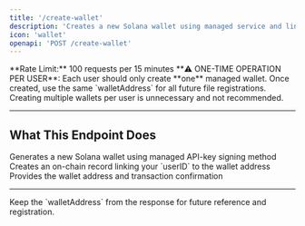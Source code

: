 ```yaml
---
title: '/create-wallet'
description: 'Creates a new Solana wallet using managed service and links it to a user ID for easy management.'
icon: 'wallet'
openapi: 'POST /create-wallet'
---
```


<Info>
**Rate Limit:** 100 requests per 15 minutes
</Info>

<Warning>
**⚠️ ONE-TIME OPERATION PER USER**: Each user should only create **one** managed wallet. Once created, use the same `walletAddress` for all future file registrations. Creating multiple wallets per user is unnecessary and not recommended.
</Warning>

---

## What This Endpoint Does

<Steps>
  <Step title="Creates Managed Wallet">
    Generates a new Solana wallet using managed API-key signing method
  </Step>
  <Step title="Stores User Relation">
    Creates an on-chain record linking your `userID` to the wallet address
  </Step>
  <Step title="Returns Details">
    Provides the wallet address and transaction confirmation
  </Step>
</Steps>

---

<Tip>
Keep the `walletAddress` from the response for future reference and registration.
</Tip>